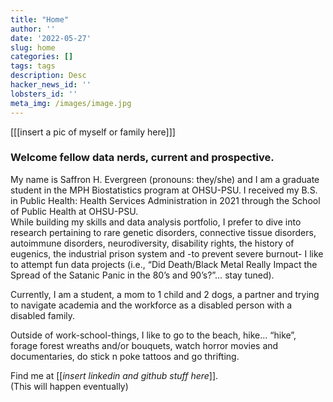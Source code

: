 ```yaml
---
title: "Home"
author: ''
date: '2022-05-27'
slug: home
categories: []
tags: tags
description: Desc
hacker_news_id: ''
lobsters_id: ''
meta_img: /images/image.jpg
---
```


[[[insert a pic of myself or family here]]]

### Welcome fellow data nerds, current and prospective.  

My name is Saffron H. Evergreen (pronouns: they/she) and I am a graduate student in the MPH Biostatistics program at OHSU-PSU. I received my B.S. in Public Health: Health Services Administration in 2021 through the School of Public Health at OHSU-PSU.   
While building my skills and data analysis portfolio, I prefer to dive into research pertaining to rare genetic disorders, connective tissue disorders, autoimmune disorders, neurodiversity, disability rights, the history of eugenics, the industrial prison system and -to prevent severe burnout- I like to attempt fun data projects (i.e., “Did Death/Black Metal Really Impact the Spread of the Satanic Panic in the 80’s and 90’s?”… stay tuned).   


Currently, I am a student, a mom to 1 child and 2 dogs, a partner and trying to navigate academia and the workforce as a disabled person with a disabled family.   

Outside of work-school-things, I like to go to the beach, hike… “hike”, forage forest wreaths and/or bouquets, watch horror movies and documentaries, do stick n poke tattoos and go thrifting.  


Find me at [[_insert linkedin and github stuff here_]].  
(This will happen eventually)


